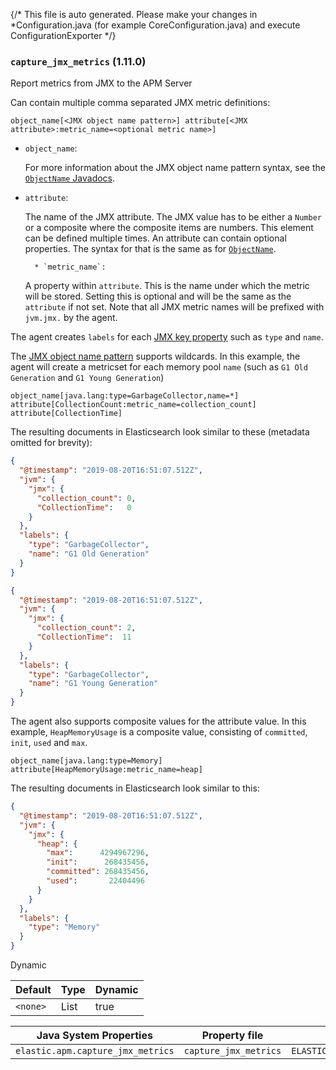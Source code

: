 

<div id="config-jmx"></div>

{/* This file is auto generated. Please make your changes in *Configuration.java (for example CoreConfiguration.java) and execute ConfigurationExporter */}

<div id="config-capture-jmx-metrics"></div>

### `capture_jmx_metrics` (<DocBadgeAdded tipContent="Added in 1.11.0">1.11.0</DocBadgeAdded>)

Report metrics from JMX to the APM Server

Can contain multiple comma separated JMX metric definitions:

```
object_name[<JMX object name pattern>] attribute[<JMX attribute>:metric_name=<optional metric name>]
```

* `object_name`:

    For more information about the JMX object name pattern syntax,
    see the [`ObjectName` Javadocs](https://docs.oracle.com/javase/7/docs/api/javax/management/ObjectName.html).

* `attribute`:

    The name of the JMX attribute.
    The JMX value has to be either a `Number` or a composite where the composite items are numbers.
    This element can be defined multiple times.
    An attribute can contain optional properties.
    The syntax for that is the same as for [`ObjectName`](https://docs.oracle.com/javase/7/docs/api/javax/management/ObjectName.html).

        * `metric_name`:

    A property within `attribute`.
    This is the name under which the metric will be stored.
    Setting this is optional and will be the same as the `attribute` if not set.
    Note that all JMX metric names will be prefixed with `jvm.jmx.` by the agent.

The agent creates `labels` for each [JMX key property](https://docs.oracle.com/javase/7/docs/api/javax/management/ObjectName.html#getKeyPropertyList()) such as `type` and `name`.

The [JMX object name pattern](https://docs.oracle.com/javase/7/docs/api/javax/management/ObjectName.html) supports wildcards.
In this example, the agent will create a metricset for each memory pool `name` (such as `G1 Old Generation` and `G1 Young Generation`)

```
object_name[java.lang:type=GarbageCollector,name=*] attribute[CollectionCount:metric_name=collection_count] attribute[CollectionTime]
```

The resulting documents in Elasticsearch look similar to these (metadata omitted for brevity):

```json
{
  "@timestamp": "2019-08-20T16:51:07.512Z",
  "jvm": {
    "jmx": {
      "collection_count": 0,
      "CollectionTime":   0
    }
  },
  "labels": {
    "type": "GarbageCollector",
    "name": "G1 Old Generation"
  }
}
```

```json
{
  "@timestamp": "2019-08-20T16:51:07.512Z",
  "jvm": {
    "jmx": {
      "collection_count": 2,
      "CollectionTime":  11
    }
  },
  "labels": {
    "type": "GarbageCollector",
    "name": "G1 Young Generation"
  }
}
```

The agent also supports composite values for the attribute value.
In this example, `HeapMemoryUsage` is a composite value, consisting of `committed`, `init`, `used` and `max`.

```
object_name[java.lang:type=Memory] attribute[HeapMemoryUsage:metric_name=heap] 
```

The resulting documents in Elasticsearch look similar to this:

```json
{
  "@timestamp": "2019-08-20T16:51:07.512Z",
  "jvm": {
    "jmx": {
      "heap": {
        "max":      4294967296,
        "init":      268435456,
        "committed": 268435456,
        "used":       22404496
      }
    }
  },
  "labels": {
    "type": "Memory"
  }
}
```

<DocLink id="serverlessObservabilityApmAgentsJavaConfigure" section="dynamic-configuration"><DocBadge>Dynamic</DocBadge> </DocLink>

| Default | Type | Dynamic |
|---|---|---|
| `<none>` | List | true |

| Java System Properties | Property file | Environment |
|---|---|---|
| `elastic.apm.capture_jmx_metrics` | `capture_jmx_metrics` | `ELASTIC_APM_CAPTURE_JMX_METRICS` |

